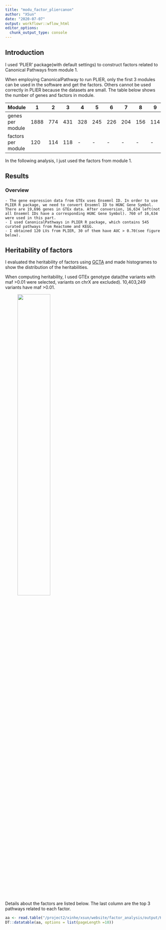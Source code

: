 ```yaml
---
title: "modu_factor_pliercanon"
author: "XSun"
date: "2020-07-07"
output: workflowr::wflow_html
editor_options:
  chunk_output_type: console
---
```


## Introduction

I used 'PLIER' package(with default settings) to construct factors related to Canonical Pathways from module 1.

When employing CanonicalPathway to run PLIER, only the first 3 modules can be used in the software and get the factors.  Others cannot be used correctly in PLIER because the datasets are small.
The table below shows the number of genes and factors in module.

| Module             | 1    | 2   | 3   | 4   | 5   | 6   | 7   | 8   | 9   | 10  | 11 | 12 | 13 | 14 |
|--------------------|------|-----|-----|-----|-----|-----|-----|-----|-----|-----|----|----|----|----|
| genes per module   | 1888 | 774 | 431 | 328 | 245 | 226 | 204 | 156 | 114 | 103 | 58 | 36 | 34 | 33 |
| factors per module | 120   | 114  | 118  | -  | -  | -  | -  | -  | -  | -  | - | - | - | -  |


In the following analysis, I just used the factors from module 1.

## Results

### Overview

    - The gene expression data from GTEx uses Ensemnl ID. In order to use PLIER R package, we need to convert Ensemnl ID to HGNC Gene Symbol. There are 19,696 genes in GTEx data. After conversion, 16,634 left(not all Ensemnl IDs have a corresponding HGNC Gene Symbol). 760 of 16,634 were used in this part.
    - I used CanonicalPathways in PLIER R package, which contains 545 curated pathways from Reactome and KEGG.
    - I obtained 120 LVs from PLIER, 30 of them have AUC > 0.70(see figure below).

## Heritability of factors

I evaluated the heritability of factors using [GCTA](
https://cnsgenomics.com/software/gcta/#GREML) and made histogrames to show the distribution of the heritabilities.

When computing heritability, I used GTEx genotype data(the variants with maf >0.01 were selected, variants on chrX are excluded). 10,403,249 variants have maf >0.01.

<figure class="half">
    <img src="https://github.com/xsun1229/factor_analysis/raw/master/output/hist_H_lv_pliercanon_mod1.jpeg" width="50%">
</figure>

Details about the factors are listed below. The last column are the top 3 pathways related to each factor.

```r
aa <- read.table("/project2/xinhe/xsun/website/factor_analysis/output/H_lv_processed_sorted_pliercanon_mod1.txt", header = T)
DT::datatable(aa, options = list(pageLength =10))

```

